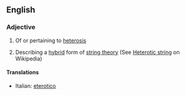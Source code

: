 ==English==

===Adjective===
{{en-adj}}

# Of or pertaining to [[heterosis]]
#{{physics}} Describing a [[hybrid]] form of [[string theory]] (See [[w:Heterotic string|Heterotic string]] on Wikipedia)

====Translations====
{{top}}
*Italian: [[eterotico]]
{{mid}}

{{bottom}}